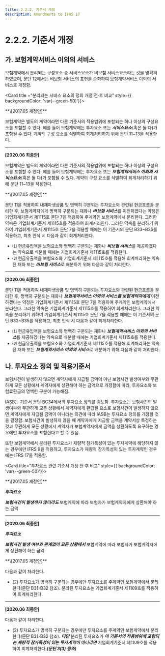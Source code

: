 ```yaml
---
title: 2.2.2. 기준서 개정
description: Amendments to IFRS 17
---
```


# 2.2.2. 기준서 개정

## 가. 보험계약서비스 이외의 서비스

보험계약에서 분리되는 구성요소 중 서비스요소가 비보험 서비스요소라는 것을 명확히 하였으며, 문단 12에서는 비보험 서비스의 표현을 순화하여 보험계약서비스 이외의 서비스로 개정함.


<Card title ="분리되는 서비스 요소의 정의 개정 전·후 비교" style={{ backgroundColor: 'var(--green-50)'}}>

<Accordion activeIndex={[]}>
<AccordionTab header="문단 10"  leftIcon="pi pi-calendar mr-2">
 **\[2017.05 제정안]**

보험계약은 별도의 계약이라면 다른 기준서의 적용범위에 포함되는 하나 이상의 구성요소를 포함할 수 있다. 예를 들어 보험계약에는 투자요소 또는 ***서비스요소***(혹은 둘 다)가 포함될 수 있다. 계약의 구성 요소를 식별하여 회계처리하기 위해 문단 11\~13을 적용한다.

---

 **\[2020.06 최종안]**

보험계약은 별도의 계약이라면 다른 기준서의 적용범위에 포함되는 하나 이상의 구성요소를 포함할 수 있다. 예를 들어 보험계약에는 투자요소 또는 ***보험계약서비스 이외의 서비스요소***(혹은 둘 다)가 포함될 수 있다. 계약의 구성 요소를 식별하여 회계처리하기 위해 문단 11\~13을 적용한다.
</AccordionTab>

<AccordionTab header="문단 12"  leftIcon="pi pi-calendar mr-2">
 **\[2017.05 제정안]**

문단 11을 적용하여 내재파생상품 및 명백히 구분되는 투자요소와 관련된 현금흐름을 분리한 후, 보험계약자에게 명백히 구분되는 재화나 ***비보험 서비스***를 이전하겠다는 약정은 기업회계기준서 제1115호 문단 7을 적용하여 주계약인 보험계약에서 분리한다. 그러한 약속은 기업회계기준서 제1115호를 적용하여 회계처리한다. 그러한 약속을 분리하기 위하여 기업회계기준서 제1115호 문단 7을 적용할 때에는 이 기준서의 문단 B33\~B35를 적용하고, 최초 인식 시 다음과 같이 회계처리한다.

* ⑴ 현금유입액을 보험요소와 명백히 구분되는 재화나 ***비보험 서비스***를 제공하겠다는 약속으로 배분할 때에는 기업회계기준서 제1115호를 적용한다.
* ⑵ 현금유출액을 보험요소와 기업회계기준서 제1115호를 적용해 회계처리하는 약속된 재화 또는 ***비보험 서비스***로 배분하기 위해 다음과 같이 처리한다.

---

 **\[2020.06 최종안]**

문단 11을 적용하여 내재파생상품 및 명백히 구분되는 투자요소와 관련된 현금흐름을 분리한 후, 명백히 구분되는 재화나 ***보험계약서비스 이외의 서비스를 보험계약자에게*** 이전하겠다는 약정은 기업회계기준서 제1115호 문단 7을 적용하여 주계약인 보험계약에서 분리한다. 그러한 약속은 기업회계기준서 제1115호를 적용하여 회계처리한다. 그러한 약속을 분리하기 위하여 기업회계기준서 제1115호 문단 7을 적용할 때에는 이 기준서의 문단 B33\~B35를 적용하고, 최초 인식 시 다음과 같이 회계처리한다.

* ⑴ 현금유입액을 보험요소와 명백히 구분되는 재화나 ***보험계약서비스 이외의 서비스***를 제공하겠다는 약속으로 배분할 때에는 기업회계기준서 제1115호를 적용한다.
* ⑵ 현금유출액을 보험요소와 기업회계기준서 제1115호를 적용해 회계처리하는 약속된 재화 또는 ***보험계약서비스 이외의 서비스***로 배분하기 위해 다음과 같이 처리한다.


</AccordionTab>
</Accordion>

</Card>

## 나. 투자요소 정의 및 적용기준서

보험사건이 발생하지 않으면 계약자에게 지급될 금액이 아닌 보험사건 발생여부와 무관하게 모든 상황에서 계약자에게 상환해야 하는 금액으로 개정함에 따라, 투자요소와 보험료환급의 명백한 구분이 가능해짐.

IASB는 기준서 문단 BC34에서의 투자요소 정의를 검토함. 투자요소는 보험사건의 발생여부와 무관하게 모든 상황에서 계약자에게 환급될 요소로 보험사건이 발생하지 않으면 계약자에게 지급될 금액이 아니라는 의견에 따라 IASB는 투자요소 정의를 개정할 것을 결정함. 보험사건이 발생하지 않을 때 계약자에게 지급할 금액을 계약서상 특정하는 것과 무관하게 모든 상황에서 계약자가 보험계약자에게 금액을 상환하도록 요구하는 경우에만 투자요소를 포함한다고 할 수 있음.

또한 보험계약에서 분리된 투자요소가 재량적 참가특성이 있는 투자계약에 해당하지 않는 경우에만 IFRS 9을 적용하고, 투자요소가 재량적 참가특성이 있는 투자계약인 경우에는 IFRS 17을 적용함.

<Card title="투자요소 관련 기준서 개정 전·후 비교" style={{ backgroundColor: 'var(--green-50)'}}>

<Accordion activeIndex={[]}>
<AccordionTab header="Appendix A"  leftIcon="pi pi-calendar mr-2">
**\[2017.05 제정안]**

***투자요소***

***보험사건이 발생하지 않더라도*** 보험계약에 따라 보험자가 보험계약자에게 상환해야 하는 금액

---

**\[2020.06 최종안]**

***투자요소***

***보험사건 발생 여부와 관계없이 모든 상황에서*** 보험계약에 따라 보험자가 보험계약자에게 상환해야 하는 금액
</AccordionTab>

<AccordionTab header="문단 11"  leftIcon="pi pi-calendar mr-2">
**\[2017.05 제정안]**

다음과 같이 처리한다.

* (2) 투자요소가 명백히 구분되는 경우에만 투자요소를 주계약인 보험계약에서 분리한다(문단 B31-B32 참조). 분리된 투자요소는 기업회계기준서 제1109호를 적용하여 회계처리한다.

---

**\[2020.06 최종안]**

다음과 같이 처리한다.

* (2) 투자요소가 명백히 구분되는 경우에만 투자요소를 주계약인 보험계약에서 분리한다(문단 B31-B32 참조). ***다만*** 분리된 투자요소가 ***이 기준서의 적용범위에 포함되는 재량적 참가특성이 있는 투자계약이 아니라면*** 기업회계기준서 제1109호를 적용하여 회계처리한다.***(문단 3(3) 참조)***
</AccordionTab>
</Accordion>

</Card>
